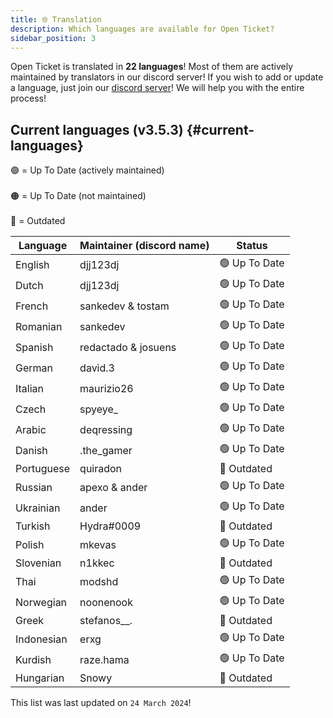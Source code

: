 ```yaml
---
title: 🌐 Translation
description: Which languages are available for Open Ticket?
sidebar_position: 3
---
```


Open Ticket is translated in **22 languages**!
Most of them are actively maintained by translators in our discord server!
If you wish to add or update a language, just join our [discord server](https://discord.dj-dj.be)!
We will help you with the entire process!

<LinkBlock mode="emoji" emoji="⚙️" name="Basic Settings" description="Configure the bot language here!" isdoc="true" url="docs/config/main/basic#languagefile"></LinkBlock>

## Current languages (v3.5.3) \{#current-languages}
🟢 = Up To Date (actively maintained)<br></br>
🟠 = Up To Date (not maintained)<br></br>
🔴 = Outdated

|Language           |Maintainer (discord name) |Status         |
|-------------------|--------------------------|---------------|
|English            |djj123dj                  |🟢 Up To Date  |
|Dutch              |djj123dj                  |🟢 Up To Date  |
|French             |sankedev & tostam         |🟢 Up To Date  |
|Romanian           |sankedev                  |🟢 Up To Date  |
|Spanish            |redactado & josuens       |🟢 Up To Date  |
|German             |david.3                   |🟢 Up To Date  |
|Italian            |maurizio26                |🟢 Up To Date  |
|Czech              |spyeye_                   |🟢 Up To Date  |
|Arabic             |deqressing                |🟢 Up To Date  |
|Danish             |.the_gamer                |🟢 Up To Date  |
|Portuguese         |quiradon                  |🔴 Outdated    |
|Russian            |apexo & ander             |🟢 Up To Date  |
|Ukrainian          |ander                     |🟢 Up To Date  |
|Turkish            |Hydra#0009                |🔴 Outdated    |
|Polish             |mkevas                    |🟢 Up To Date  |
|Slovenian          |n1kkec                    |🔴 Outdated    |
|Thai               |modshd                    |🟢 Up To Date  |
|Norwegian          |noonenook                 |🟢 Up To Date  |
|Greek              |stefanos__.               |🔴 Outdated    |
|Indonesian         |erxg                      |🟢 Up To Date  |
|Kurdish            |raze.hama                 |🟢 Up To Date  |
|Hungarian          |Snowy                     |🔴 Outdated    |

This list was last updated on `24 March 2024`!